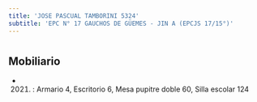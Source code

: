 ```yaml
---
title: 'JOSE PASCUAL TAMBORINI 5324'
subtitle: 'EPC N° 17 GAUCHOS DE GÜEMES - JIN A (EPCJS 17/15°)'
---
```


#


## Mobiliario

*  (2021) : Armario 4, Escritorio 6, Mesa pupitre doble 60, Silla escolar 124 



